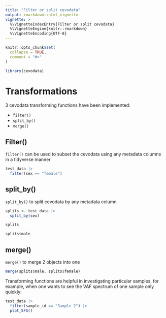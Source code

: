 ```yaml
---
title: "Filter or split cevodata"
output: rmarkdown::html_vignette
vignette: >
  %\VignetteIndexEntry{Filter or split cevodata}
  %\VignetteEngine{knitr::rmarkdown}
  %\VignetteEncoding{UTF-8}
---
```


```r
knitr::opts_chunk$set(
  collapse = TRUE,
  comment = "#>"
)
```

```r
library(cevodata)
```

# Transformations

3 cevodata transforming functions have been implemented:

- `filter()`
- `split_by()`
- `merge()`

## Filter()

`filter()` can be used to subset the cevodata using any metadata columns in a tidyverse manner

```r
test_data |> 
  filter(sex == "female")
```

## split_by()

`split_by()` to split cevodata by any metadata column

```r
splits <- test_data |> 
  split_by(sex)

splits
```

```r
splits$male
```


## merge()

`merge()` to merge 2 objects into one

```r
merge(splits$male, splits$female)
```


Transforming functions are helpful in investigating particular samples, for example, when one wants to see the VAF spectrum of one sample only quickly:

```r
test_data |> 
  filter(sample_id == "Sample 2") |> 
  plot_SFS()
```

